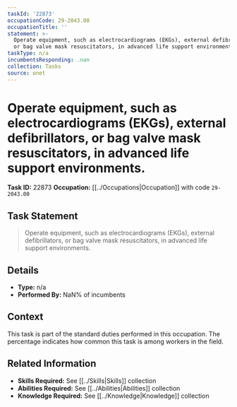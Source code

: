 ```yaml
---
taskId: '22873'
occupationCode: 29-2043.00
occupationTitle: ''
statement: >-
  Operate equipment, such as electrocardiograms (EKGs), external defibrillators,
  or bag valve mask resuscitators, in advanced life support environments.
taskType: n/a
incumbentsResponding: .nan
collection: Tasks
source: onet
---
```

# Operate equipment, such as electrocardiograms (EKGs), external defibrillators, or bag valve mask resuscitators, in advanced life support environments.

**Task ID:** 22873
**Occupation:** [[../Occupations|Occupation]] with code `29-2043.00`

## Task Statement

> Operate equipment, such as electrocardiograms (EKGs), external defibrillators, or bag valve mask resuscitators, in advanced life support environments.

## Details

- **Type:** n/a
- **Performed By:** NaN% of incumbents

## Context

This task is part of the standard duties performed in this occupation. The percentage indicates how common this task is among workers in the field.

## Related Information

- **Skills Required:** See [[../Skills|Skills]] collection
- **Abilities Required:** See [[../Abilities|Abilities]] collection
- **Knowledge Required:** See [[../Knowledge|Knowledge]] collection
